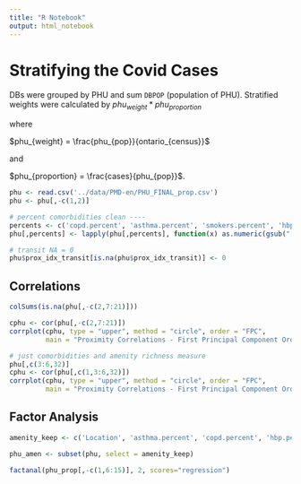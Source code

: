 ```yaml
---
title: "R Notebook"
output: html_notebook
---
```


# Stratifying the Covid Cases

DBs were grouped by PHU and sum `DBPOP` (population of PHU). Stratified weights were calculated by $phu_{weight}*phu_{proportion}$

where 

$phu_{weight} = \frac{phu_{pop}}{ontario_{census}}$

and

$phu_{proportion} = \frac{cases}{phu_{pop}}$.

```r
phu <- read.csv('../data/PMD-en/PHU_FINAL_prop.csv')
phu <- phu[,-c(1,2)]

# percent comorbidities clean ----
percents <- c('copd.percent', 'asthma.percent', 'smokers.percent', 'hbp.percent')
phu[,percents] <- lapply(phu[,percents], function(x) as.numeric(gsub("[\\%,]", "", x))/100)

# transit NA = 0
phu$prox_idx_transit[is.na(phu$prox_idx_transit)] <- 0
```

## Correlations

```r
colSums(is.na(phu[,-c(2,7:21)]))

cphu <- cor(phu[,-c(2,7:21)])
corrplot(cphu, type = "upper", method = "circle", order = "FPC",
         main = "Proximity Correlations - First Principal Component Order")
```

```r
# just comorbidities and amenity richness measure
phu[,c(3:6,32)]
cphu <- cor(phu[,c(1,3:6,32)])
corrplot(cphu, type = "upper", method = "circle", order = "FPC",
         main = "Proximity Correlations - First Principal Component Order")
```

## Factor Analysis

```r
amenity_keep <- c('Location', 'asthma.percent', 'copd.percent', 'hbp.percent', 'smokers.percent', 'amenity')

phu_amen <- subset(phu, select = amenity_keep)

factanal(phu_prop[,-c(1,6:15)], 2, scores="regression")
```
